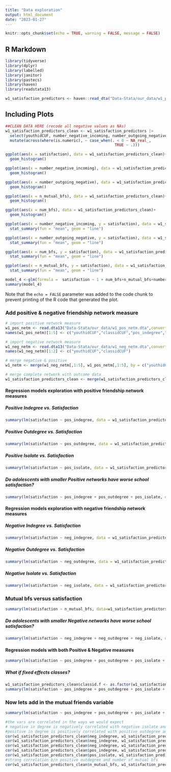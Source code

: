 ```yaml
---
title: "Data exploration"
output: html_document
date: "2023-01-27"
---
```


```r
knitr::opts_chunk$set(echo = TRUE, warning = FALSE, message = FALSE)
```

## R Markdown


```r
library(tidyverse)
library(dplyr)
library(labelled)
library(janitor)
library(pastecs)
library(haven)
library(readstata13)

w1_satisfaction_predictors <- haven::read_dta("Data-Stata/our_data/w1_pos_neg_yc_predictors.dta")
```

## Including Plots


```r
##CLEAN DATA HERE (recode all negative values as NAs)
w1_satisfaction_predictors_clean <- w1_satisfaction_predictors |> 
  select(youthidCUF, number_negative_incoming, number_outgoing_negative, satisfaction, num_bfs, n_mutual_bfs) |> 
  mutate(across(where(is.numeric), ~ case_when(. < 0 ~ NA_real_,
                                                TRUE ~ .)))

ggplot(aes(x = satisfaction), data = w1_satisfaction_predictors_clean)+
  geom_histogram()

ggplot(aes(x = number_negative_incoming), data = w1_satisfaction_predictors_clean)+
  geom_histogram()

ggplot(aes(x = number_outgoing_negative), data = w1_satisfaction_predictors_clean)+
  geom_histogram()

ggplot(aes(x = n_mutual_bfs), data = w1_satisfaction_predictors_clean)+
  geom_histogram()

ggplot(aes(x = num_bfs), data = w1_satisfaction_predictors_clean)+
  geom_histogram()


```


```r
ggplot(aes(x = number_negative_incoming, y = satisfaction), data = w1_satisfaction_predictors_clean)+
  stat_summary(fun = "mean", geom = "line")

ggplot(aes(x = number_outgoing_negative, y = satisfaction), data = w1_satisfaction_predictors_clean)+
  stat_summary(fun = "mean", geom = "line")

ggplot(aes(x = num_bfs, y = satisfaction), data = w1_satisfaction_predictors_clean)+
  stat_summary(fun = "mean", geom = "line")

ggplot(aes(x = n_mutual_bfs, y = satisfaction), data = w1_satisfaction_predictors_clean)+
  stat_summary(fun = "mean", geom = "line")

```
```r
model_4 <-glm(formula =  satisfaction ~ 1 + num_bfs+n_mutual_bfs+number_outgoing_negative+number_negative_incoming, data = w1_satisfaction_predictors_clean, family = poisson)
summary(model_4)
```

Note that the `echo = FALSE` parameter was added to the code chunk to prevent printing of the R code that generated the plot.

### Add positive & negative friendship network measure
```r
# import positive network measure
w1_pos_netm <- read.dta13("Data-Stata/our_data/w1_pos_netm.dta",convert.factors =F)
names(w1_pos_netm)[1:5] <- c("youthidCUF","classidCUF","pos_indegree","pos_outdegree","pos_isolate")

# import negative network measure
w1_neg_netm <- read.dta13("Data-Stata/our_data/w1_neg_netm.dta",convert.factors =F)
names(w1_neg_netm)[1:2] <- c("youthidCUF","classidCUF")

# merge negative & positive
w1_netm <- merge(w1_neg_netm[,1:5], w1_pos_netm[,1:5], by = c("youthidCUF","classidCUF"), all.x = TRUE) 

# merge complete network with outcome data
w1_satisfaction_predictors_clean <- merge(w1_satisfaction_predictors_clean, w1_netm, by = "youthidCUF")
```

#### Regression models exploration with positive friendship network measures
##### Positive Indegree vs. Satisfaction
```r
summary(lm(satisfaction ~ pos_indegree, data = w1_satisfaction_predictors_clean))
```

##### Positive Outdegree vs. Satisfaction
```r
summary(lm(satisfaction ~ pos_outdegree, data = w1_satisfaction_predictors_clean))
```

##### Positive Isolate vs. Satisfaction
```r
summary(lm(satisfaction ~ pos_isolate, data = w1_satisfaction_predictors_clean))
```

##### Do adolescents with smaller Positive networks have worse school satisfaction?
```r
summary(lm(satisfaction ~ pos_indegree + pos_outdegree + pos_isolate, data=w1_satisfaction_predictors_clean))
```


#### Regression models exploration with negative friendship network measures
##### Negative Indegree vs. Satisfaction
```r
summary(lm(satisfaction ~ neg_indegree, data = w1_satisfaction_predictors_clean))
```

##### Negative Outdegree vs. Satisfaction
```r
summary(lm(satisfaction ~ neg_outdegree, data = w1_satisfaction_predictors_clean))
```

##### Negative Isolate vs. Satisfaction
```r
summary(lm(satisfaction ~ neg_isolate, data = w1_satisfaction_predictors_clean))
```
### Mutual bfs versus satisfaction 
```r
summary(lm(satisfaction ~ n_mutual_bfs, data=w1_satisfaction_predictors_clean))
```

##### Do adolescents with smaller Negative networks have worse school satisfaction?
```r
summary(lm(satisfaction ~ neg_indegree + neg_outdegree + neg_isolate, data=w1_satisfaction_predictors_clean))
```

#### Regression models with both Positive & Negative measures
```r
summary(lm(satisfaction ~ pos_indegree + pos_outdegree + pos_isolate + neg_indegree + neg_outdegree + neg_isolate, data=w1_satisfaction_predictors_clean))
```

##### What if fixed effects classes?
```r
w1_satisfaction_predictors_clean$classid.f <- as.factor(w1_satisfaction_predictors_clean$classidCUF)
summary(lm(satisfaction ~ pos_indegree + pos_outdegree + pos_isolate + neg_indegree + neg_outdegree + neg_isolate + classid.f, data=w1_satisfaction_predictors_clean))
```
### Now lets add in the mutual friends variable
```r
summary(lm(satisfaction ~ pos_indegree + pos_outdegree + pos_isolate + neg_indegree + neg_outdegree + neg_isolate + n_mutual_bfs + classid.f, data=w1_satisfaction_predictors_clean))
```

```r

#the vars are correlated in the ways we would expect
# negative in degree is negatively correlated with negative isolate and with positive in degree,
#positive in degree is positively correlated with positive outdegree and negatively correlated with positive isolate
cor(w1_satisfaction_predictors_clean$neg_indegree, w1_satisfaction_predictors_clean$neg_outdegree)
cor(w1_satisfaction_predictors_clean$neg_indegree, w1_satisfaction_predictors_clean$neg_isolate)
cor(w1_satisfaction_predictors_clean$neg_indegree, w1_satisfaction_predictors_clean$pos_indegree)
cor(w1_satisfaction_predictors_clean$pos_indegree, w1_satisfaction_predictors_clean$pos_outdegree)
cor(w1_satisfaction_predictors_clean$pos_isolate, w1_satisfaction_predictors_clean$pos_outdegree)
#strong correlation b/n positive outdegree and number of mutual bfs
cor(w1_satisfaction_predictors_clean$n_mutual_bfs, w1_satisfaction_predictors_clean$pos_outdegree, use = "complete.obs")





```
